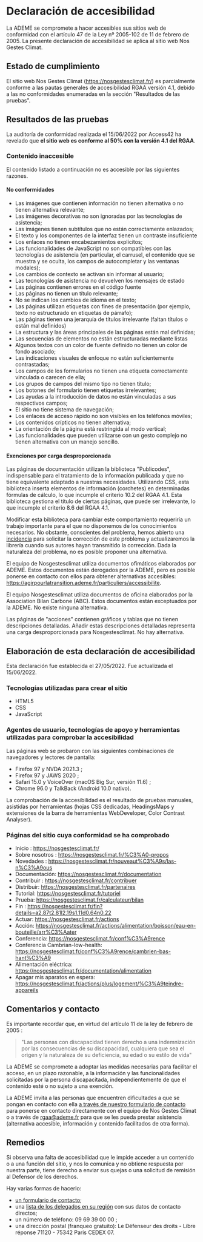# Declaración de accesibilidad

La ADEME se compromete a hacer accesibles sus sitios web de conformidad con el artículo 47 de la Ley nº 2005-102 de 11 de febrero de 2005.
La presente declaración de accesibilidad se aplica al sitio web Nos Gestes Climat.

## Estado de cumplimiento

El sitio web Nos Gestes Climat (https://nosgestesclimat.fr/) es parcialmente conforme a las pautas generales de accesibilidad RGAA versión 4.1, debido a las no conformidades enumeradas en la sección "Resultados de las pruebas".

## Resultados de las pruebas

La auditoría de conformidad realizada el 15/06/2022 por Access42 ha revelado que **el sitio web es conforme al 50% con la versión 4.1 del RGAA**.

### Contenido inaccesible

El contenido listado a continuación no es accesible por las siguientes razones.

#### No conformidades

- Las imágenes que contienen información no tienen alternativa o no tienen alternativa relevante;
- Las imágenes decorativas no son ignoradas por las tecnologías de asistencia;
- Las imágenes tienen subtítulos que no están correctamente enlazados;
- El texto y los componentes de la interfaz tienen un contraste insuficiente
- Los enlaces no tienen encabezamientos explícitos;
- Las funcionalidades de JavaScript no son compatibles con las tecnologías de asistencia (en particular, el carrusel, el contenido que se muestra y se oculta, los campos de autocompletar y las ventanas modales);
- Los cambios de contexto se activan sin informar al usuario;
- Las tecnologías de asistencia no devuelven los mensajes de estado
- Las páginas contienen errores en el código fuente
- Las páginas no tienen un título relevante;
- No se indican los cambios de idioma en el texto;
- Las páginas utilizan etiquetas con fines de presentación (por ejemplo, texto no estructurado en etiquetas de párrafo);
- Las páginas tienen una jerarquía de títulos irrelevante (faltan títulos o están mal definidos)
- La estructura y las áreas principales de las páginas están mal definidas;
- Las secuencias de elementos no están estructuradas mediante listas
- Algunos textos con un color de fuente definido no tienen un color de fondo asociado;
- Las indicaciones visuales de enfoque no están suficientemente contrastadas;
- Los campos de los formularios no tienen una etiqueta correctamente vinculada o carecen de ella;
- Los grupos de campos del mismo tipo no tienen título;
- Los botones del formulario tienen etiquetas irrelevantes;
- Las ayudas a la introducción de datos no están vinculadas a sus respectivos campos;
- El sitio no tiene sistema de navegación;
- Los enlaces de acceso rápido no son visibles en los teléfonos móviles;
- Los contenidos crípticos no tienen alternativa;
- La orientación de la página está restringida al modo vertical;
- Las funcionalidades que pueden utilizarse con un gesto complejo no tienen alternativa con un manejo sencillo.

#### Exenciones por carga desproporcionada

Las páginas de documentación utilizan la biblioteca "Publicodes", indispensable para el tratamiento de la información publicada y que no tiene equivalente adaptado a nuestras necesidades. Utilizando CSS, esta biblioteca inserta elementos de información (corchetes) en determinadas fórmulas de cálculo, lo que incumple el criterio 10.2 del RGAA 4.1. Esta biblioteca gestiona el título de ciertas páginas, que puede ser irrelevante, lo que incumple el criterio 8.6 del RGAA 4.1.

Modificar esta biblioteca para cambiar este comportamiento requeriría un trabajo importante para el que no disponemos de los conocimientos necesarios. No obstante, conscientes del problema, hemos abierto una <a href="https://github.com/betagouv/publicodes/issues/226">incidencia</a> para solicitar la corrección de este problema y actualizaremos la librería cuando sus autores hayan transmitido la corrección. Dada la naturaleza del problema, no es posible proponer una alternativa.

El equipo de Nosgestesclimat utiliza documentos ofimáticos elaborados por ADEME. Estos documentos están derogados por la ADEME, pero es posible ponerse en contacto con ellos para obtener alternativas accesibles: https://agirpourlatransition.ademe.fr/particuliers/accessibilite.

El equipo Nosgestesclimat utiliza documentos de oficina elaborados por la Association Bilan Carbone (ABC). Estos documentos están exceptuados por la ADEME. No existe ninguna alternativa.

Las páginas de "acciones" contienen gráficos y tablas que no tienen descripciones detalladas. Añadir estas descripciones detalladas representa una carga desproporcionada para Nosgestesclimat. No hay alternativa.

## Elaboración de esta declaración de accesibilidad

Esta declaración fue establecida el 27/05/2022. Fue actualizada el 15/06/2022.

### Tecnologías utilizadas para crear el sitio

- HTML5
- CSS
- JavaScript

### Agentes de usuario, tecnologías de apoyo y herramientas utilizadas para comprobar la accesibilidad

Las páginas web se probaron con las siguientes combinaciones de navegadores y lectores de pantalla:

- Firefox 97 y NVDA 2021.3 ;
- Firefox 97 y JAWS 2020 ;
- Safari 15.0 y VoiceOver (macOS Big Sur, versión 11.6) ;
- Chrome 96.0 y TalkBack (Android 10.0 nativo).

La comprobación de la accesibilidad es el resultado de pruebas manuales, asistidas por herramientas (hojas CSS dedicadas, HeadingsMaps y extensiones de la barra de herramientas WebDeveloper, Color Contrast Analyser).

### Páginas del sitio cuya conformidad se ha comprobado

- Inicio : https://nosgestesclimat.fr/
- Sobre nosotros : https://nosgestesclimat.fr/%C3%A0-propos
- Novedades : https://nosgestesclimat.fr/nouveaut%C3%A9s/las-n%C3%A9ous
- Documentación: https://nosgestesclimat.fr/documentation
- Contribuir : https://nosgestesclimat.fr/contribuer
- Distribuir: https://nosgestesclimat.fr/partenaires
- Tutorial: https://nosgestesclimat.fr/tutoriel
- Prueba: https://nosgestesclimat.fr/calculateur/bilan
- Fin : https://nosgestesclimat.fr/fin?details=a2.87t2.81l2.19s1.11d0.64n0.22
- Actuar: https://nosgestesclimat.fr/actions
- Acción: https://nosgestesclimat.fr/actions/alimentation/boisson/eau-en-bouteille/arr%C3%Aater
- Conferencia: https://nosgestesclimat.fr/conf%C3%A9rence
- Conferencia Cambrian-low-health: https://nosgestesclimat.fr/conf%C3%A9rence/cambrien-bas-hant%C3%A9
- Alimentación eléctrica: https://nosgestesclimat.fr/documentation/alimentation
- Apagar mis aparatos en espera: https://nosgestesclimat.fr/actions/plus/logement/%C3%A9teindre-appareils

## Comentarios y contacto

Es importante recordar que, en virtud del artículo 11 de la ley de febrero de 2005 :

> "Las personas con discapacidad tienen derecho a una indemnización por las consecuencias de su discapacidad, cualquiera que sea el origen y la naturaleza de su deficiencia, su edad o su estilo de vida"

La ADEME se compromete a adoptar las medidas necesarias para facilitar el acceso, en un plazo razonable, a la información y las funcionalidades solicitadas por la persona discapacitada, independientemente de que el contenido esté o no sujeto a una exención.

La ADEME invita a las personas que encuentren dificultades a que se pongan en contacto con ella <a href="/contact">a través de nuestro formulario de contacto</a> para ponerse en contacto directamente con el equipo de Nos Gestes Climat o a través de <a href="mailto:rgaa@ademe.fr">rgaa@ademe.fr</a> para que se les pueda prestar asistencia (alternativa accesible, información y contenido facilitados de otra forma).

## Remedios

Si observa una falta de accesibilidad que le impide acceder a un contenido o a una función del sitio, y nos lo comunica y no obtiene respuesta por nuestra parte, tiene derecho a enviar sus quejas o una solicitud de remisión al Defensor de los derechos.

Hay varias formas de hacerlo:

- <a href="https://formulaire.defenseurdesdroits.fr/code/afficher.php?ETAPE=accueil_2016">un formulario de contacto</a>;
- una <a href="https://www.defenseurdesdroits.fr/office/">lista de los delegados en su región</a> con sus datos de contacto directos;
- un número de teléfono: 09 69 39 00 00 ;
- una dirección postal (franqueo gratuito): Le Défenseur des droits - Libre réponse 71120 - 75342 Paris CEDEX 07.
